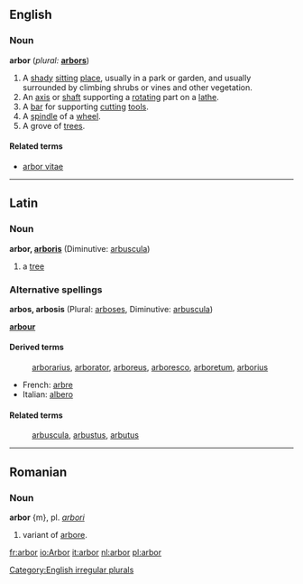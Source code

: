==English==

===Noun===
'''arbor'''  (''plural:'' '''[[arbors]]''')
# A [[shady]] [[sit]]ting [[place]], usually in a park or garden, and usually surrounded by climbing shrubs or vines and other vegetation.
# An [[axis]] or [[shaft]] supporting a [[rotate|rotating]] part on a [[lathe]].
# A [[bar]] for supporting [[cut]]ting [[tool]]s.
# A [[spindle]] of a [[wheel]].
# A grove of [[tree]]s.

====Related terms====
*[[arbor vitae]]

[[Category:English irregular plurals]]

----
==Latin==

===Noun===
'''arbor, [[Wiktionary Appendix:Latin third declension|arboris]]''' {{f}} (Diminutive: [[arbuscula]])

#a [[tree]]
===Alternative spellings===
'''arbos, arbosis''' {{f}} (Plural: [[arboses]], Diminutive: [[arbuscula]])

'''[[arbour]]'''

====Derived terms====
:[[arborarius]], [[arborator]], [[arboreus]], [[arboresco]], [[arboretum]], [[arborius]]

*French: [[arbre]]
*Italian: [[albero]]

====Related terms====
:[[arbuscula]], [[arbustus]], [[arbutus]]
----
==Romanian==
===Noun===
'''arbor''' {m}, pl. ''[[arbori]]''
#variant of [[arbore]].

[[fr:arbor]]
[[io:Arbor]]
[[it:arbor]]
[[nl:arbor]]
[[pl:arbor]]